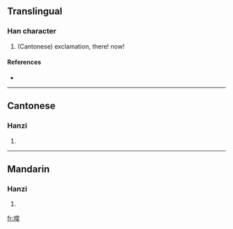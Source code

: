 ==Translingual==

===Han character===
{{Han char|rn=30|rad=口|as=10|sn=13|four=|canj=口人口手 (RORQ)}}

# (Cantonese) exclamation, there! now!

====References====
* {{Han ref|kx=0204.111|hdz=10669.051|uh=55F1|ud=22001}}

----

==Cantonese==

===Hanzi===
{{yue-hanzi|jyut=|y=na4}}

# {{defn|Cantonese|sort=口10}}

----

==Mandarin==

===Hanzi===
{{cmn-hanzi|pin=[[ná]] ([[na2]])|wg=na<sup>2</sup>}}

# {{defn|Mandarin|sort=口10}}

[[fr:嗱]]